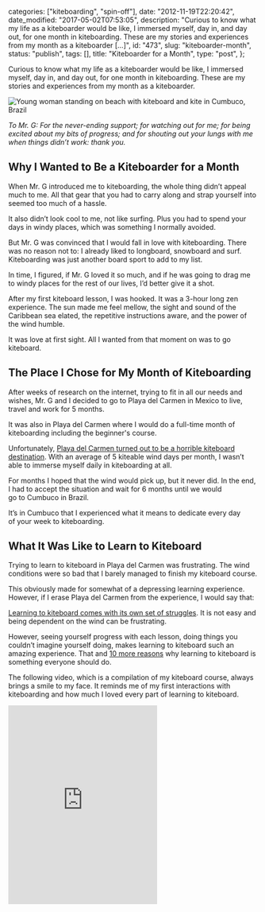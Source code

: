 
  categories: ["kiteboarding", "spin-off"],
  date: "2012-11-19T22:20:42",
  date_modified: "2017-05-02T07:53:05",
  description:
    "Curious to know what my life as a kiteboarder would be like, I immersed myself, day in, and day out, for one month in kiteboarding. These are my stories and experiences from my month as a kiteboarder […]",
  id: "473",
  slug: "kiteboarder-month",
  status: "publish",
  tags: [],
  title: "Kiteboarder for a Month",
  type: "post",
};


Curious to know what my life as a kiteboarder would be like, I immersed myself, day in, and day out, for one month in kiteboarding. These are my stories and experiences from my month as a kiteboarder.

![Young woman standing on beach with kiteboard and kite in Cumbuco, Brazil](/pages/tsop/posts/kiteboarder-month/kiteboarding-cumbuco-brazil.jpg)

_To Mr. G: For the never-ending support; for watching out for me; for being excited about my bits of progress; and for shouting out your lungs with me when things didn’t work: thank you._

## Why I Wanted to Be a Kiteboarder for a Month

When Mr. G introduced me to kiteboarding, the whole thing didn’t appeal much to me. All that gear that you had to carry along and strap yourself into seemed too much of a hassle.

It also didn’t look cool to me, not like surfing. Plus you had to spend your days in windy places, which was something I normally avoided.

But Mr. G was convinced that I would fall in love with kiteboarding. There was no reason not to: I already liked to longboard, snowboard and surf. Kiteboarding was just another board sport to add to my list.

In time, I figured, if Mr. G loved it so much, and if he was going to drag me to windy places for the rest of our lives, I’d better give it a shot.

After my first kiteboard lesson, I was hooked. It was a 3-hour long zen experience. The sun made me feel mellow, the sight and sound of the Caribbean sea elated, the repetitive instructions aware, and the power of the wind humble.

It was love at first sight. All I wanted from that moment on was to go kiteboard.

## The Place I Chose for My Month of Kiteboarding 

After weeks of research on the internet, trying to fit in all our needs and wishes, Mr. G and I decided to go to Playa del Carmen in Mexico to live, travel and work for 5 months.

It was also in Playa del Carmen where I would do a full-time month of kiteboarding including the beginner's course.

Unfortunately, [Playa del Carmen turned out to be a horrible kiteboard destination](/tsop/posts/kiteboarding-playa-del-carmen-spot-review/). With an average of 5 kiteable wind days per month, I wasn’t able to immerse myself daily in kiteboarding at all.

For months I hoped that the wind would pick up, but it never did. In the end, I had to accept the situation and wait for 6 months until we would go to Cumbuco in Brazil.

It’s in Cumbuco that I experienced what it means to dedicate every day of your week to kiteboarding.

## What It Was Like to Learn to Kiteboard

Trying to learn to kiteboard in Playa del Carmen was frustrating. The wind conditions were so bad that I barely managed to finish my kiteboard course.

This obviously made for somewhat of a depressing learning experience. However, if I erase Playa del Carmen from the experience, I would say that:

[Learning to kiteboard comes with its own set of struggles](/tsop/posts/5-things-nobody-tells-you-about-kiteboarding/). It is not easy and being dependent on the wind can be frustrating.

However, seeing yourself progress with each lesson, doing things you couldn’t imagine yourself doing, makes learning to kiteboard such an amazing experience. That and [10 more reasons](/tsop/posts/10-reasons-why-every-girl-should-learn-to-kiteboard/) why learning to kiteboard is something everyone should do.

The following video, which is a compilation of my kiteboard course, always brings a smile to my face. It reminds me of my first interactions with kiteboarding and how much I loved every part of learning to kiteboard.

<iframe
  className="w-full"
  height="400"
  frameborder="0"
  src="https://www.youtube.com/embed/6rQuOY3UYq0"
/>

## What It Was Like to Kiteboard Every Day for a Month

Life feels quite right when I dedicate my days to a sole purpose. Like with every spin-off so far, I experienced that immersion brings a profound feeling of satisfaction to everyday life.

Kiteboarding every day also increased my awareness because it forced me to be present and to get out of my head.

This calmness within was only reinforced by the time I spent on the beach. The power and beauty of nature caused me to step away from myself. Life became less about me, and my needs and longings. It became less egocentric.

Kiteboarding every day also made me quite mellow. I was physically beaten after a day of kiteing. All I could think of was what to eat and how to get the most rest out of the day so I would be strong enough to kiteboard again the next day.

Emotionally I was on a high. Learning new tricks, pushing myself out of my comfort zone, and progressing each day, did a lot for my self-esteem and overall happiness.

Of course, I can’t deny that getting one hell of a toned body in the process does a lot for one’s self-image too.

## What I Like Best about Kiteboarding

That it’s all-encompassing. Out on the sea, kiteboarding swallows my worries, goals and insecurities. It’s all about the present moment and about letting go of everything else.

//

**Tell me what you think.** Connect with me on [Facebook](https://www.facebook.com/thespinoffproject/photos/pb.443190319046192.-2207520000.1412420110./814826481882572/?type=3&theater), [Twitter](https://twitter.com/mirhamasala/status/512559500688359424) or [Instagram](http://instagram.com/p/tHf4JnEyIz/) (links match discussion pages for this post) and let me know: Would you like to live the kiteboarding lifestyle for a month or longer? What appeals most to you about being a kiteboarder?

---

FURTHER READING

Find more articles on kiteboarding in the [Be a Kiteboarder](/tsop#kiteboarder) collection.
